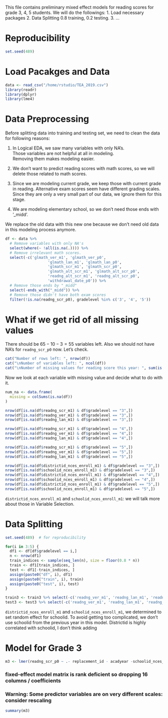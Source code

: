 This file contains preliminary mixed effect models for reading scores for grade 3, 4, 5 students. 
We will do the followings: 
1. Load necessary packages
2. Data Splitting 0.8 training, 0.2 testing. 
3. ...

# Reproducibility   
```r
set.seed(489)
```   

# Load Pacakges and Data    
```r
data <- read_csv("/home/rstudio/TEA_2019.csv")
library(readr)
library(dplyr)
library(lme4)
```   

# Data Preprocessing    
Before splitting data into training and testing set, we need to clean the data for following reasons:
  
1. In Logical EDA, we saw many variables with only NA's.    
   Those variables are not helpful at all in modeling.    
   Removing them makes modeling easier.     
   
2. We don't want to predict reading scores with math scores, so we will delete those related to math scores. 
  
3. Since we are modeling current grade, we keep those with current grade in reading. Alternative exam scores seem have different grading scales. Since they are only a very small part of our data, we ignore them for this stage.

4. We are modeling elementary school, so we don't need those ends with '_midd'. 

We replace the old data with this new one because we don't need old data in this modeling process anymore.    
```r
df <- data %>% 
  # Remove variables with only NA's
  select(where(~ !all(is.na(.)))) %>% 
  # Remove irrelevant math scores.
  select(-c('glmath_ver_m1', 'glmath_ver_p0', 
                   'glmath_lan_m1', 'glmath_lan_p0', 
                   'glmath_scr_m1', 'glmath_scr_p0', 
                   'glmath_alt_scr_m1', 'glmath_alt_scr_p0',
                   'readng_alt_scr_m1', 'readng_alt_scr_p0',
                   'withdrawal_date_p0')) %>% 
  # Remove those ends by "_midd"
  select(-ends_with("_midd")) %>% 
  # Remove those didn't have both exam scores
  filter(!is.na(readng_scr_p0), gradelevel %in% c('3', '4', '5')) 
```   

# What if we get rid of all missing values


There should be $65 - 10 - 3 = 55$ variables left. Also we should not have NA's for `readng_scr_p0` now. Let's check. 
```r
cat("Number of rows left: ", nrow(df))
cat("\nNumber of variables left: ", ncol(df))
cat("\nNumber of missing values for reading score this year: ", sum(is.na(df$readng_scr_p0)))
```

Now we look at each variable with missing value and decide what to do with it.    
```r
num_na <- data.frame(
  missing = colSums(is.na(df))
)
```


```r
nrow(df[is.na(df$readng_scr_m1) & df$gradelevel == "3",])
nrow(df[is.na(df$readng_ver_m1) & df$gradelevel == "3",])
nrow(df[is.na(df$readng_lan_m1) & df$gradelevel == "3",])

nrow(df[is.na(df$readng_scr_m1) & df$gradelevel == "4",])
nrow(df[is.na(df$readng_ver_m1) & df$gradelevel == "4",])
nrow(df[is.na(df$readng_lan_m1) & df$gradelevel == "4",])

nrow(df[is.na(df$readng_scr_m1) & df$gradelevel == "5",])
nrow(df[is.na(df$readng_ver_m1) & df$gradelevel == "5",])
nrow(df[is.na(df$readng_lan_m1) & df$gradelevel == "5",])
```

```r
nrow(df[is.na(df$districtid_nces_enroll_m1) & df$gradelevel == "3",])
nrow(df[is.na(df$schoolid_nces_enroll_m1) & df$gradelevel == "3",])
nrow(df[is.na(df$districtid_nces_enroll_m1) & df$gradelevel == "4",])
nrow(df[is.na(df$schoolid_nces_enroll_m1) & df$gradelevel == "4",])
nrow(df[is.na(df$districtid_nces_enroll_m1) & df$gradelevel == "5",])
nrow(df[is.na(df$schoolid_nces_enroll_m1) & df$gradelevel == "5",])
```
`districtid_nces_enroll_m1` and `schoolid_nces_enroll_m1`: we will talk more about those in Variable Selection.     


# Data Splitting    
```r
set.seed(489)  # for reproducibility

for(i in 3:5) {
  df1 <- df[df$gradelevel == i,]
  n <- nrow(df1)
  train_indices <- sample(seq_len(n), size = floor(0.8 * n))
  train <- df1[train_indices, ]
  test <- df1[-train_indices, ]
  assign(paste0("df", i), df1)
  assign(paste0("train", i), train)
  assign(paste0("test", i), test)
}
```   

```R
train3 <- train3 %>% select(-c('readng_ver_m1', 'readng_lan_m1', 'readng_scr_m1'))
test3 <- test3 %>% select(-c('readng_ver_m1', 'readng_lan_m1', 'readng_scr_m1'))
```

`districtid_nces_enroll_m1` and `schoolid_nces_enroll_m1`, we determined to set random effect for schoolid. To avoid getting too complicated, we don't use schoolid from the previous year in this model. Districtid is highly correlated with schoolid, I don't think adding  

#################################################################################

# Model for Grade 3
```R
m3 <- lmer(readng_scr_p0 ~ .- replacement_id - acadyear -schoolid_nces_enroll_p0 + (1 | schoolid_nces_enroll_p0), data = train3)

```
### fixed-effect model matrix is rank deficient so dropping 16 columns / coefficients
### Warning: Some predictor variables are on very different scales: consider rescaling

```R
summary(m3)
```